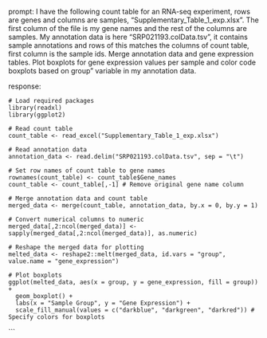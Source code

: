 prompt:
I have the following count table for an RNA-seq experiment, rows are genes and columns are samples, "Supplementary_Table_1_exp.xlsx". The first column of the file is my gene names and the rest of the columns are samples. My annotation data is here  "SRP021193.colData.tsv", it contains sample annotations and rows of this matches the columns of count table, first column is the sample ids. Merge annotation data and gene expression tables. Plot boxplots for gene expression values per sample and color code boxplots based on group" variable in my annotation data.

response:
```
# Load required packages
library(readxl)
library(ggplot2)

# Read count table
count_table <- read_excel("Supplementary_Table_1_exp.xlsx")

# Read annotation data
annotation_data <- read.delim("SRP021193.colData.tsv", sep = "\t")

# Set row names of count table to gene names
rownames(count_table) <- count_table$Gene_names
count_table <- count_table[,-1] # Remove original gene name column

# Merge annotation data and count table
merged_data <- merge(count_table, annotation_data, by.x = 0, by.y = 1)

# Convert numerical columns to numeric
merged_data[,2:ncol(merged_data)] <- sapply(merged_data[,2:ncol(merged_data)], as.numeric)

# Reshape the merged data for plotting
melted_data <- reshape2::melt(merged_data, id.vars = "group", value.name = "gene_expression")

# Plot boxplots
ggplot(melted_data, aes(x = group, y = gene_expression, fill = group)) +
  geom_boxplot() +
  labs(x = "Sample Group", y = "Gene Expression") +
  scale_fill_manual(values = c("darkblue", "darkgreen", "darkred")) # Specify colors for boxplots
```
```
